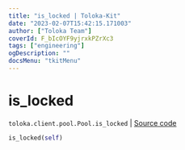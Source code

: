 ```yaml
---
title: "is_locked | Toloka-Kit"
date: "2023-02-07T15:42:15.171003"
author: ["Toloka Team"]
coverId: F_bIcOYF9yjrxkPZrXc3
tags: ["engineering"]
ogDescription: ""
docsMenu: "tkitMenu"
---
```


# is_locked
`toloka.client.pool.Pool.is_locked` | [Source code](https://github.com/Toloka/toloka-kit/blob/v1.1.3/src/client/pool/__init__.py#L257)

```python
is_locked(self)
```